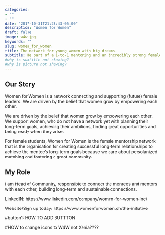 ```yaml
---
categories:
- ""
- ""
date: "2017-10-31T21:28:43-05:00"
description: "Women for Women"
draft: false 
image: w4w.jpg
keywords: ""
slug: women_for_women
title: The network for young women with big dreams.
subtitle: Be part of a 1-to-1 mentoring and an incredibly strong female community
#why is subtitle not showing?
#why is picture not showing?
---
```


## Our Story

Women for Women is a network connecting and supporting (future) female leaders. We are driven by the belief that women grow by empowering each other.

We are driven by the belief that women grow by empowering each other. We support women, who do not have a network yet with planning their long-term goals, achieving their ambitions, finding great opportunities and being ready when they arise.

For female students, Women for Women is the female mentorship network that is the organisation for creating successful long-term relationships to achieve the mentee's long-term goals because we care about persolanized matching and fostering a great community.

## My Role

I am Head of Community, responsible to connect the mentees and mentors with each other, building long-term and sustainable connections.

LinkedIN: https://www.linkedin.com/company/women-for-women-inc/

Website/Sign up today: https://www.womenforwomen.ch/the-initiative


#button1: HOW TO ADD BUTTTON


#HOW to change icons to W4W not Xenia????


